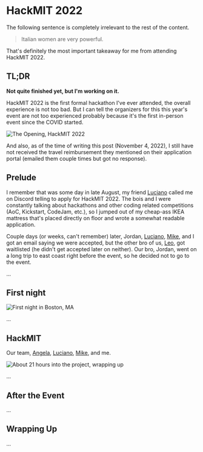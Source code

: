 
<Meta
  title="HackMIT 2022 - Blog - Yifei Sun"
  description="Yifei Sun's experience at HackMIT 2022."
  image="/assets/image/blog/hackmit-2022/cover.webp"
  keywords="Yifei Sun, HackMIT, hackathon, sentiment analysis, twitter, market, stock, computer science, research, personal site, portfolio"
  slug="/blog/hackmit-2022"
/>

# HackMIT 2022

The following sentence is completely irrelevant to the rest of the content.

> Italian women are very powerful.

That's definitely the most important takeaway for me from attending HackMIT 2022.

## TL;DR

**Not quite finished yet, but I'm working on it.**

HackMIT 2022 is the first formal hackathon I've ever attended, the overall experience is not too bad.
But I can tell the organizers for this this year's event are not too experienced probably because it's the first in-person event since the COVID started.

![The Opening, HackMIT 2022](/assets/image/blog/hackmit-2022/cover.webp)

And also, as of the time of writing this post (November 4, 2022), I still have not received the travel reimbursement they mentioned on their application portal (emailed them couple times but got no response).

## Prelude

I remember that was some day in late August, my friend [Luciano](https://www.lremes.com) called me on Discord telling to apply for HackMIT 2022.
The bois and I were constantly talking about hackathons and other coding related competitions (AoC, Kickstart, CodeJam, etc.),
so I jumped out of my cheap-ass IKEA mattress that's placed directly on floor and wrote a somewhat readable application.

Couple days (or weeks, can't remember) later, Jordan, [Luciano](https://www.lremes.com), [Mike](https://www.mikemarambio.com), and I got an email saying we were accepted, but the other bro of us, [Leo](https://zixuan-zhang.com),
got waitlisted (he didn't get accepted later on neither). Our bro, Jordan, went on a long trip to east coast right before the event, so he decided not to go to the event.

...

## First night

![First night in Boston, MA](/assets/image/blog/hackmit-2022/hackmit-2022.webp)

...

## HackMIT

Our team,
[Angela](https://apetrone.com),
[Luciano](https://www.lremes.com),
[Mike](https://www.mikemarambio.com),
and me.

![About 21 hours into the project, wrapping up](/assets/image/blog/hackmit-2022/the-team.webp)

...

## After the Event

...

## Wrapping Up

...
